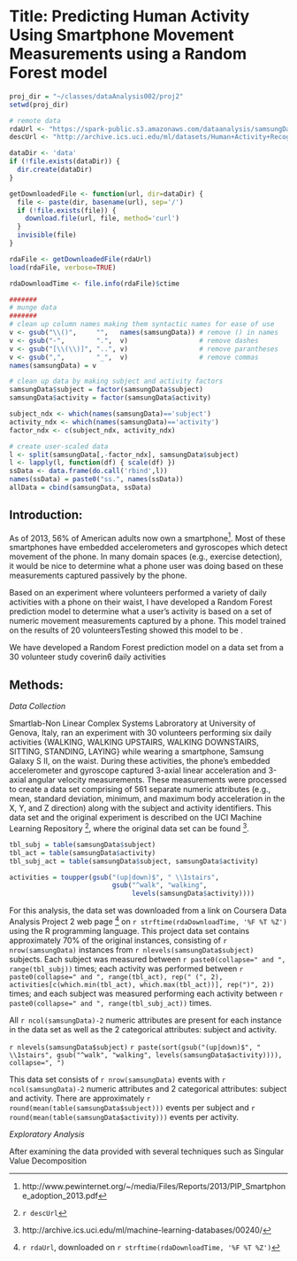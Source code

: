 Title: Predicting Human Activity Using Smartphone Movement Measurements using a Random Forest model
========================================================
```r
proj_dir = "~/classes/dataAnalysis002/proj2"
setwd(proj_dir)

# remote data
rdaUrl <- "https://spark-public.s3.amazonaws.com/dataanalysis/samsungData.rda"
descUrl <- "http://archive.ics.uci.edu/ml/datasets/Human+Activity+Recognition+Using+Smartphones"

dataDir <- 'data'
if (!file.exists(dataDir)) {
  dir.create(dataDir)
}

getDownloadedFile <- function(url, dir=dataDir) {
  file <- paste(dir, basename(url), sep='/')
  if (!file.exists(file)) {
    download.file(url, file, method='curl')
  }
  invisible(file)
}

rdaFile <- getDownloadedFile(rdaUrl)
load(rdaFile, verbose=TRUE)

rdaDownloadTime <- file.info(rdaFile)$ctime

#######
# munge data
#######
# clean up column names making them syntactic names for ease of use
v <- gsub("\\()",     "",   names(samsungData)) # remove () in names
v <- gsub("-",        ".",  v)                  # remove dashes
v <- gsub("[\\(\\)]", "..", v)                  # remove parantheses
v <- gsub(",",        "_",  v)                  # remove commas
names(samsungData) = v

# clean up data by making subject and activity factors
samsungData$subject = factor(samsungData$subject)
samsungData$activity = factor(samsungData$activity)

subject_ndx <- which(names(samsungData)=='subject')
activity_ndx <- which(names(samsungData)=='activity')
factor_ndx <- c(subject_ndx, activity_ndx)

# create user-scaled data
l <- split(samsungData[,-factor_ndx], samsungData$subject)
l <- lapply(l, function(df) { scale(df) })
ssData <- data.frame(do.call('rbind',l))
names(ssData) = paste0("ss.", names(ssData))
allData = cbind(samsungData, ssData)


```

Introduction:
-------------

As of 2013, 56% of American adults now own a smartphone[^1]. Most of these smartphones
have embedded accelerometers and gyroscopes which detect movement of the phone.
In many domain spaces (e.g., exercise detection), it would be nice to determine 
what a phone user was doing based on these measurements captured passively by the phone.

Based on an experiment where volunteers performed a variety of daily activities
with a phone on their waist, I have developed a Random Forest prediction model
to determine what a user's activity is based on a set of numeric movement 
measurements captured by a phone. This model trained on the results of 20
volunteersTesting showed this model to be .

We have developed a Random Forest prediction model  on a data set from a 30
volunteer study coverin6 daily activities

Methods:
-------

_Data Collection_

Smartlab-Non Linear Complex Systems Labroratory at University of Genova, Italy, 
ran an experiment with 30 volunteers performing six daily activities {WALKING, 
WALKING UPSTAIRS, WALKING DOWNSTAIRS, SITTING, STANDING, LAYING} while wearing a
smartphone, Samsung Galaxy S II, on the waist.  During these activities, the phone's
embedded accelerometer and gyroscope captured 3-axial linear acceleration and 3-axial
angular velocity measurements.  These measurements were processed to create a data set
comprising of 561 separate numeric attributes (e.g., mean, standard deviation, 
minimum, and maximum body acceleration in the X, Y, and Z direction) along 
with the subject and activity identifiers. This data set and the original experiment is described 
on the UCI Machine Learning Repository [^2], where the original data set can be found [^3].

```r
tbl_subj = table(samsungData$subject)
tbl_act = table(samsungData$activity)
tbl_subj_act = table(samsungData$subject, samsungData$activity)

activities = toupper(gsub("(up|down)$", " \\1stairs", 
                          gsub("^walk", "walking",
                               levels(samsungData$activity))))
```
For this analysis, the data set was downloaded from a link on Coursera Data 
Analysis Project 2 web page [^4] on `r strftime(rdaDownloadTime, '%F %T %Z')` using 
the R programming language. This project data set contains approximately 70% of the 
original instances, consisting of `r nrow(samsungData)` instances from 
`r nlevels(samsungData$subject)` subjects.  Each subject was measured between 
`r paste0(collapse=" and ", range(tbl_subj))` times; each activity was performed between
`r paste0(collapse=" and ", range(tbl_act), rep(" (", 2), activities[c(which.min(tbl_act), which.max(tbl_act))], rep(")", 2))`  
times; and each subject was measured performing each activity between 
`r paste0(collapse=" and ", range(tbl_subj_act))` times.

All `r ncol(samsungData)-2` numeric attributes are present for each instance in
the data set as well as the 2 categorical attributes: subject 
and activity.

`r nlevels(samsungData$subject)`
`r paste(sort(gsub("(up|down)$", " \\1stairs", gsub("^walk", "walking", levels(samsungData$activity)))), collapse=", ")`

This data set consists of `r nrow(samsungData)` events with `r ncol(samsungData)-2` numeric attributes and 2 categorical attributes: subject and activity.
There are approximately `r round(mean(table(samsungData$subject)))` events per subject and
`r round(mean(table(samsungData$activity)))` events per activity.

_Exploratory Analysis_


After examining the data provided with several techniques such as Singular Value Decomposition



[^1]: http://www.pewinternet.org/~/media/Files/Reports/2013/PIP_Smartphone_adoption_2013.pdf

[^2]: `r descUrl`

[^3]: http://archive.ics.uci.edu/ml/machine-learning-databases/00240/

[^4]: `r rdaUrl`, downloaded on `r strftime(rdaDownloadTime, '%F %T %Z')`

